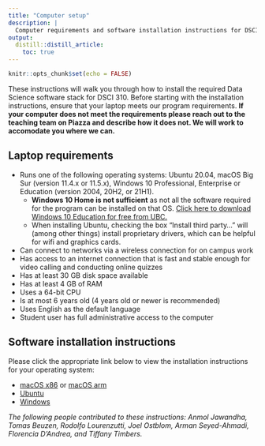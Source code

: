 ```yaml
---
title: "Computer setup"
description: |
  Computer requirements and software installation instructions for DSCI 310.
output:
  distill::distill_article:
    toc: true
---
```


```r
knitr::opts_chunk$set(echo = FALSE)
```

These instructions will walk you through how to install the required Data Science software stack for DSCI 310. Before starting with the installation instructions, ensure that your laptop meets our program requirements. **If your computer does not meet the requirements please reach out to the teaching team on Piazza and describe how it does not. We will work to accomodate you where we can.**

## Laptop requirements

 - Runs one of the following operating systems: Ubuntu 20.04, macOS Big Sur (version 11.4.x or 11.5.x), Windows 10 Professional, Enterprise or Education (version 2004, 20H2, or 21H1).
    - **Windows 10 Home is not sufficient** as not all the software required for the program can be installed on that OS. [Click here to download Windows 10 Education for free from UBC.](https://it.ubc.ca/software-downloads)
    - When installing Ubuntu, checking the box "Install third party..." will (among other things) install proprietary drivers, which can be helpful for wifi and graphics cards.
- Can connect to networks via a wireless connection for on campus work
- Has access to an internet connection that is fast and stable enough for video calling and conducting online quizzes
- Has at least 30 GB disk space available
- Has at least 4 GB of RAM
- Uses a 64-bit CPU
- Is at most 6 years old (4 years old or newer is recommended)
- Uses English as the default language
- Student user has full administrative access to the computer

## Software installation instructions

Please click the appropriate link below to view the installation instructions for your operating system:

- [macOS x86](install_stack_mac_x86.html) or [macOS arm](install_stack_mac_arm.html) 
- [Ubuntu](install_stack_ubuntu.html)
- [Windows](install_stack_windows.html)

 *The following people contributed to these instructions: Anmol Jawandha, Tomas Beuzen, Rodolfo Lourenzutti, Joel Ostblom, Arman Seyed-Ahmadi, Florencia D'Andrea, and Tiffany Timbers.*
